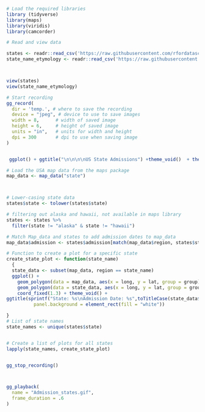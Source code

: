 
```r
# Load the required libraries
library (tidyverse)
library(maps)
library(viridis)
library(camcorder)
```



```r
# Read and view data

states <- readr::read_csv('https://raw.githubusercontent.com/rfordatascience/tidytuesday/master/data/2023/2023-08-01/states.csv')
state_name_etymology <- readr::read_csv('https://raw.githubusercontent.com/rfordatascience/tidytuesday/master/data/2023/2023-08-01/state_name_etymology.csv')



view(states)
view(state_name_etymology)
```
```r
# Start recording
gg_record(
  dir = 'temp.', # where to save the recording
  device = "jpeg", # device to use to save images
  width = 8,      # width of saved image
  height = 6,     # height of saved image
  units = "in",   # units for width and height
  dpi = 300       # dpi to use when saving image
)



```


```r
 ggplot() + ggtitle("\n\n\n\nUS State Admissions") +theme_void()  + theme(plot.title = element_text(hjust = 0.5, vjust = -1, size=24, family = "Roboto", colour = "#8A7E72" ))

```





```r


# Load the USA map data from the maps package
map_data <- map_data("state") 



# Lower-casing state data
states$state <- tolower(states$state)

# filtering out alaska and hawaii, not available in maps library
states <- states %>% 
  filter(state != "alaska" & state != "hawaii")

# Match Map_data and states to add admission dates to map_data
map_data$admission <- states$admission[match(map_data$region, states$state)]

# Function to create a plot for a specific state
create_state_plot <- function(state_name) 
  {
  state_data <- subset(map_data, region == state_name)
  ggplot() +
    geom_polygon(data = map_data, aes(x = long, y = lat, group = group), fill = "white", color = "black") +
    geom_polygon(data = state_data, aes(x = long, y = lat, group = group),fill = viridis::viridis_pal(option = "D")(1), color = "black") +
    coord_fixed(1.3) + theme_void() +
ggtitle(sprintf("State: %s\nAdmission Date: %s",toTitleCase(state_data$region),format(state_data$admission,"%B %d, %Y"))) + theme(plot.title = element_text(hjust = 0.5, vjust = 0.5, size=16, family = "Roboto", color = "#0091AD"),
          panel.background = element_rect(fill = "white")) 

}
# List of state names
state_names <- unique(states$state)


# Create a list of plots for all states
lapply(state_names, create_state_plot) 


gg_stop_recording()



gg_playback(
  name = "Admission_states.gif",
  frame_duration = .6
)

```








